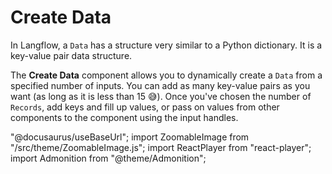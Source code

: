 
# Create Data

In Langflow, a `Data` has a structure very similar to a Python dictionary. It is a key-value pair data structure.

The **Create Data** component allows you to dynamically create a `Data` from a specified number of inputs. You can add as many key-value pairs as you want (as long as it is less than 15 😅). Once you've chosen the number of `Records`, add keys and fill up values, or pass on values from other components to the component using the input handles.

<div
  style={{ marginBottom: "20px", display: "flex", justifyContent: "center" }}
>
  <ReactPlayer playing controls url="/videos/create_record.mp4" />
</div>
"@docusaurus/useBaseUrl"; import ZoomableImage from
"/src/theme/ZoomableImage.js"; import ReactPlayer from "react-player"; import
Admonition from "@theme/Admonition";
